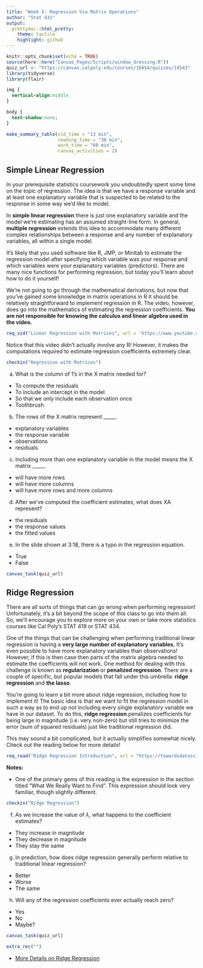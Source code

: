 ```yaml
---
title: "Week 5: Regression Via Matrix Operations"
author: "Stat 431"
output:
  prettydoc::html_pretty:
    theme: tactile
    highlight: github
---
```


```r
knitr::opts_chunk$set(echo = TRUE)
source(here::here("Canvas_Pages/Scripts/window_dressing.R"))
quiz_url <- "https://canvas.calpoly.edu/courses/16654/quizzes/14543"
library(tidyverse)
library(flair)
```

```css
img {
  vertical-align:middle
}

body {
  text-shadow:none;
}


```


```r
make_summary_table(vid_time = "13 min", 
                   reading_time = "30 min", 
                   work_time = "60 min", 
                   canvas_activities = 2)
```

## Simple Linear Regression

In your prerequisite statistics coursework you undoubtedly spent some time on the topic of regression. The idea is that we have a response variable and at least one explanatory variable that is suspected to be related to the response in some way we'd like to model.

In **simple linear regression** there is just one explanatory variable and the model we're estimating has an assumed straight-line form. In general, **multiple regression** extends this idea to accommodate many different complex relationships between a response and any number of explanatory variables, all within a single model.

It's likely that you used software like R, JMP, or Minitab to estimate the regression model after specifying which variable was your response and which variables were your explanatory variables (predictors). There are many nice functions for performing regression, but today you'll learn about how to do it yourself!

We're not going to go through the mathematical derivations, but now that you've gained some knowledge in matrix operations in R it should be relatively straightforward to implement regression in R. The video, however, does go into the mathematics of estimating the regression coefficients. **You are not responsible for knowing the calculus and linear algebra used in the video.**

```r
req_vid("Linear Regression with Matrices", url = 'https://www.youtube.com/embed/Qa_FI92_qo8')
```

Notice that this video didn't actually involve any R! However, it makes the computations required to estimate regression coefficients extremely clear.

```r
checkin("Regression with Matrices")
```

a) What is the column of 1's in the X matrix needed for?

* To compute the residuals
* To include an intercept in the model
* So that we only include each observation once
* Toothbrush

b) The rows of the X matrix represent _____.

* explanatory variables
* the response variable
* observations
* residuals

c) Including more than one explanatory variable in the model means the X matrix _____.

* will have more rows
* will have more columns
* will have more rows and more columns

d) After we've computed the coefficient estimates, what does XA represent?

* the residuals
* the response values
* the fitted values

e) In the slide shown at 3:18, there is a typo in the regression equation.

* True
* False


```r
canvas_task(quiz_url)
```

## Ridge Regression

There are all sorts of things that can go wrong when performing regression! Unfortunately, it's a bit beyond the scope of this class to go into them all. So, we'll encourage you to explore more on your own or take more statistics courses like Cal Poly's STAT 419 or STAT 434.

One of the things that can be challenging when performing traditional linear regression is having a **very large number of explanatory variables.** It's even possible to have more explanatory variables than observations! However, if this is then case then parts of the matrix algebra needed to estimate the coefficients will not work. One method for dealing with this challenge is known as **regularization** or **penalized regression**. There are a couple of specific, but popular models that fall under this umbrella: **ridge regression** and **the lasso**. 

You're going to learn a bit more about ridge regression, including how to implement it! The basic idea is that we want to fit the regression model in such a way as to end up not including every single explanatory variable we have in our dataset. To do this, **ridge regression** penalizes coefficients for being large in magnitude (i.e. very non-zero) but still tries to minimize the error (sum of squared residuals) just like traditional regression did.

This may sound a bit complicated, but it actually simplifies somewhat nicely. Check out the reading below for more details!

```r
req_read("Ridge Regression Introduction", url = "https://towardsdatascience.com/ridge-regression-for-better-usage-2f19b3a202db")
```

**Notes:**

- One of the primary gems of this reading is the expression in the section titled "What We Really Want to Find". This expression should look very familiar, though slightly different.

```r
checkin("Ridge Regression")
```

f) As we increase the value of $\lambda$, what happens to the coefficient estimates?

* They increase in magnitude
* They decrease in magnitude
* They stay the same

g) In prediction, how does ridge regression generally perform relative to traditional linear regression?

* Better
* Worse
* The same

h) Will any of the regression coefficients ever actually reach zero?

* Yes
* No
* Maybe?


```r
canvas_task(quiz_url)
```

```r
extra_rec("")
```

* [More Details on Ridge Regression](https://en.wikipedia.org/wiki/Tikhonov_regularization)



